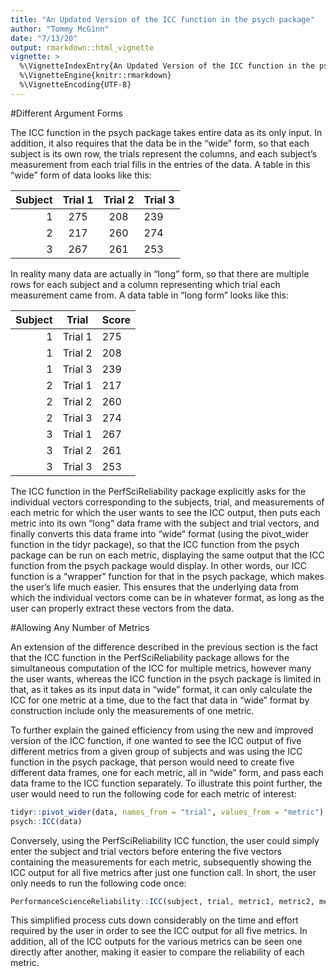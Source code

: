 ```yaml
---
title: "An Updated Version of the ICC function in the psych package"
author: "Tommy McGinn"
date: "7/13/20"
output: rmarkdown::html_vignette
vignette: >
  %\VignetteIndexEntry{An Updated Version of the ICC function in the psych package}
  %\VignetteEngine{knitr::rmarkdown}
  %\VignetteEncoding{UTF-8}
---
```


#Different Argument Forms

The ICC function in the psych package takes entire data as its only input. In addition, it also requires that the data be in the "wide" form, so that each subject is its own row, the trials represent the columns, and each subject's measurement from each trial fills in the entries of the data. A table in this "wide" form of data looks like this:

| Subject | Trial 1 | Trial 2 | Trial 3 |
|--------:|:-------:|:-------:|:--------|
|    1    |   275   |   208   |   239   |
|    2    |   217   |   260   |   274   |
|    3    |   267   |   261   |   253   |

In reality many data are actually in "long" form, so that there are multiple rows for each subject and a column representing which trial each measurement came from. A data table in "long form" looks like this:

| Subject |  Trial  | Score |
|--------:|:-------:|:------|
|    1    | Trial 1 |  275  |
|    1    | Trial 2 |  208  |
|    1    | Trial 3 |  239  |
|    2    | Trial 1 |  217  |
|    2    | Trial 2 |  260  |
|    2    | Trial 3 |  274  |
|    3    | Trial 1 |  267  |
|    3    | Trial 2 |  261  |
|    3    | Trial 3 |  253  |

The ICC function in the PerfSciReliability package explicitly asks for the individual vectors corresponding to the subjects, trial, and measurements of each metric for which the user wants to see the ICC output, then puts each metric into its own "long" data frame with the subject and trial vectors, and finally converts this data frame into "wide" format (using the pivot_wider function in the tidyr package), so that the ICC function from the psych package can be run on each metric, displaying the same output that the ICC function from the psych package would display. In other words, our ICC function is a "wrapper" function for that in the psych package, which makes the user's life much easier. This ensures that the underlying data from which the individual vectors come can be in whatever format, as long as the user can properly extract these vectors from the data.

#Allowing Any Number of Metrics

An extension of the difference described in the previous section is the fact that the ICC function in the PerfSciReliability package allows for the simultaneous computation of the ICC for multiple metrics, however many the user wants, whereas the ICC function in the psych package is limited in that, as it takes as its input data in "wide" format, it can only calculate the ICC for one metric at a time, due to the fact that data in "wide" format by construction include only the measurements of one metric.

To further explain the gained efficiency from using the new and improved version of the ICC function, if one wanted to see the ICC output of five different metrics from a given group of subjects and was using the ICC function in the psych package, that person would need to create five different data frames, one for each metric, all in "wide" form, and pass each data frame to the ICC function separately. To illustrate this point further, the user would need to run the following code for each metric of interest:

```r
tidyr::pivot_wider(data, names_from = "trial", values_from = "metric")
psych::ICC(data)
```

Conversely, using the PerfSciReliability ICC function, the user could simply enter the subject and trial vectors before entering the five vectors containing the measurements for each metric, subsequently showing the ICC output for all five metrics after just one function call. In short, the user only needs to run the following code once:

```r
PerformanceScienceReliability::ICC(subject, trial, metric1, metric2, metric3, metric4, metric5)
```

This simplified process cuts down considerably on the time and effort required by the user in order to see the ICC output for all five metrics. In addition, all of the ICC outputs for the various metrics can be seen one directly after another, making it easier to compare the reliability of each metric. 
